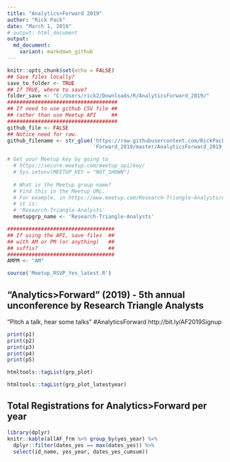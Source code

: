 ```yaml
---
title: "Analytics>Forward 2019"
author: "Rick Pack"
date: "March 1, 2019"
# output: html_document
output:
  md_document:
    variant: markdown_github
---
```


```r
knitr::opts_chunk$set(echo = FALSE)
## Save files locally?
save_to_folder <- TRUE
## If TRUE, where to save?
folder_save <- "C:/Users/rick2/Downloads/R/AnalyticsForward_2019/"
####################################
## If need to use github CSV file ##
## rather than use Meetup API     ##
####################################
github_file <- FALSE
## Notice need for raw.
github_filename <- str_glue('https://raw.githubusercontent.com/RickPack/Analytics',
                            'Forward_2019/master/AnalyticsForward_2019_02_28_AM.csv')

# Get your Meetup key by going to
  # https://secure.meetup.com/meetup_api/key/
  # Sys.setenv(MEETUP_KEY = "NOT_SHOWN")
  
  # What is the Meetup group name?
  # Find this in the Meetup URL.
  # For example, in https://www.meetup.com/Research-Triangle-Analysts/events/258165094/
  # it is:
  # 'Research-Triangle-Analysts'
  meetupgrp_name <- 'Research-Triangle-Analysts'

###################################
## If using the API, save files  ##
## with AM or PM (or anything)   ##
## suffix?                       ##
###################################
AMPM <- "AM"

source('Meetup_RSVP_Yes_latest.R')

```

## "Analytics>Forward" (2019) - 5th annual unconference by Research Triangle Analysts

"Pitch a talk, hear some talks" #AnalyticsForward http://bit.ly/AF2019Signup

```r
print(p1)
print(p2)
print(p3)
print(p4)
print(p5)
```


```r
htmltools::tagList(grp_plot)
```


```r
htmltools::tagList(grp_plot_latestyear)
```

## Total Registrations for Analytics>Forward per year
```r
library(dplyr)
knitr::kable(allAF_frm %>% group_by(yes_year) %>% 
  dplyr::filter(dates_yes == max(dates_yes)) %>%
  select(id_name, yes_year, dates_yes_cumsum))
```